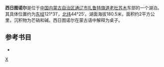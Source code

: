 '''西日图诺尔'''是位于[[中国|中国]][[内蒙古自治区|内蒙古自治区]][[通辽市|通辽市]][[扎鲁特旗|扎鲁特旗]][[道老杜苏木|道老杜苏木]]东部的一个湖泊。其具体位置约为[[东经|东经]]121°31′，[[北纬|北纬]]44°25′。湖面海拔180.5米，面积约2平方公里，沉积物为芒硝和碱。西日图诺尔在蒙古语中解释为桌子。
== 参考书目 ==
*{{cite book|author=牧寒 |title=《内蒙古湖泊》 |year=2003 |publisher=内蒙古人民出版社 |isbn=9787204039883  }}
{{模板:通辽市湖泊}}
{{内蒙古小作品}}

[[分类:扎鲁特旗湖泊|X]]
